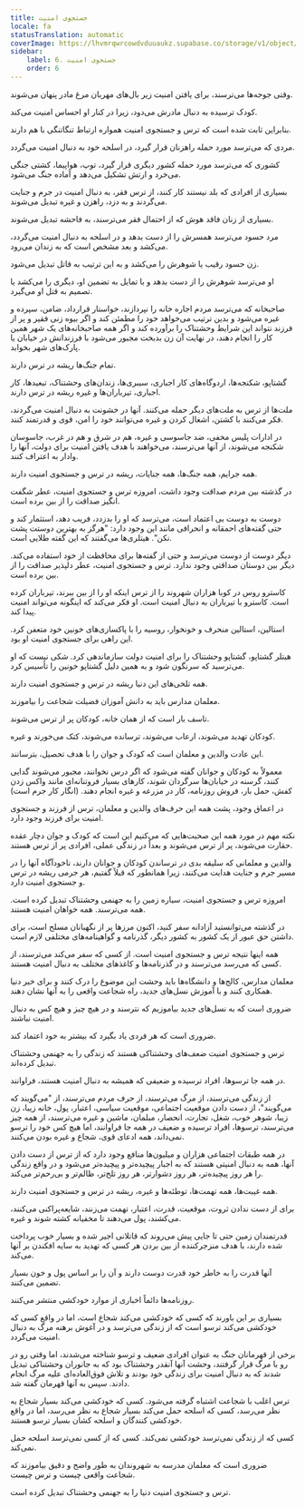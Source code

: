 ```yaml
---
title: جستجوی امنیت
locale: fa
statusTranslation: automatic
coverImage: https://lhvmrqwrcowdvduuaukz.supabase.co/storage/v1/object/public/strapi-uploads/small_cover-educacion-fundamental.webp-2d51a7828a2b1309555be27f7e2a61a0.webp
sidebar:
    label: 6. جستجوی امنیت
    order: 6
---
```

وقتی جوجه‌ها می‌ترسند، برای یافتن امنیت زیر بال‌های مهربان مرغ مادر پنهان می‌شوند.

کودک ترسیده به دنبال مادرش می‌دود، زیرا در کنار او احساس امنیت می‌کند.

بنابراین ثابت شده است که ترس و جستجوی امنیت همواره ارتباط تنگاتنگی با هم دارند.

مردی که می‌ترسد مورد حمله راهزنان قرار گیرد، در اسلحه خود به دنبال امنیت می‌گردد.

کشوری که می‌ترسد مورد حمله کشور دیگری قرار گیرد، توپ، هواپیما، کشتی جنگی می‌خرد و ارتش تشکیل می‌دهد و آماده جنگ می‌شود.

بسیاری از افرادی که بلد نیستند کار کنند، از ترس فقر، به دنبال امنیت در جرم و جنایت می‌گردند و به دزد، راهزن و غیره تبدیل می‌شوند.

بسیاری از زنان فاقد هوش که از احتمال فقر می‌ترسند، به فاحشه تبدیل می‌شوند.

مرد حسود می‌ترسد همسرش را از دست بدهد و در اسلحه به دنبال امنیت می‌گردد، می‌کشد و بعد مشخص است که به زندان می‌رود.

زن حسود رقیب یا شوهرش را می‌کشد و به این ترتیب به قاتل تبدیل می‌شود.

او می‌ترسد شوهرش را از دست بدهد و با تمایل به تضمین او، دیگری را می‌کشد یا تصمیم به قتل او می‌گیرد.

صاحبخانه که می‌ترسد مردم اجاره خانه را نپردازند، خواستار قرارداد، ضامن، سپرده و غیره می‌شود و بدین ترتیب می‌خواهد خود را مطمئن کند و اگر بیوه زنی فقیر و پر از فرزند نتواند این شرایط وحشتناک را برآورده کند و اگر همه صاحبخانه‌های یک شهر همین کار را انجام دهند، در نهایت آن زن بدبخت مجبور می‌شود با فرزندانش در خیابان یا پارک‌های شهر بخوابد.

تمام جنگ‌ها ریشه در ترس دارند.

گشتاپو، شکنجه‌ها، اردوگاه‌های کار اجباری، سیبری‌ها، زندان‌های وحشتناک، تبعیدها، کار اجباری، تیرباران‌ها و غیره ریشه در ترس دارند.

ملت‌ها از ترس به ملت‌های دیگر حمله می‌کنند. آنها در خشونت به دنبال امنیت می‌گردند، فکر می‌کنند با کشتن، اشغال کردن و غیره می‌توانند خود را امن، قوی و قدرتمند کنند.

در ادارات پلیس مخفی، ضد جاسوسی و غیره، هم در شرق و هم در غرب، جاسوسان شکنجه می‌شوند، از آنها می‌ترسند، می‌خواهند با هدف یافتن امنیت برای دولت، آنها را وادار به اعتراف کنند.

همه جرایم، همه جنگ‌ها، همه جنایات، ریشه در ترس و جستجوی امنیت دارند.

در گذشته بین مردم صداقت وجود داشت، امروزه ترس و جستجوی امنیت، عطر شگفت انگیز صداقت را از بین برده است.

دوست به دوست بی اعتماد است، می‌ترسد که او را بدزدد، فریب دهد، استثمار کند و حتی گفته‌های احمقانه و انحرافی مانند این وجود دارد: "هرگز به بهترین دوستت پشت نکن". هیتلری‌ها می‌گفتند که این گفته طلایی است.

دیگر دوست از دوست می‌ترسد و حتی از گفته‌ها برای محافظت از خود استفاده می‌کند. دیگر بین دوستان صداقتی وجود ندارد. ترس و جستجوی امنیت، عطر دلپذیر صداقت را از بین برده است.

کاسترو روس در کوبا هزاران شهروند را از ترس اینکه او را از بین ببرند، تیرباران کرده است. کاسترو با تیرباران به دنبال امنیت است. او فکر می‌کند که اینگونه می‌تواند امنیت پیدا کند.

استالین، استالین منحرف و خونخوار، روسیه را با پاکسازی‌های خونین خود متعفن کرد. این راهی برای جستجوی امنیت او بود.

هیتلر گشتاپو، گشتاپو وحشتناک را برای امنیت دولت سازماندهی کرد. شکی نیست که او می‌ترسید که سرنگون شود و به همین دلیل گشتاپو خونین را تأسیس کرد.

همه تلخی‌های این دنیا ریشه در ترس و جستجوی امنیت دارند.

معلمان مدارس باید به دانش آموزان فضیلت شجاعت را بیاموزند.

تاسف بار است که از همان خانه، کودکان پر از ترس می‌شوند.

کودکان تهدید می‌شوند، ارعاب می‌شوند، ترسانده می‌شوند، کتک می‌خورند و غیره.

این عادت والدین و معلمان است که کودک و جوان را با هدف تحصیل، بترسانند.

معمولاً به کودکان و جوانان گفته می‌شود که اگر درس نخوانند، مجبور می‌شوند گدایی کنند، گرسنه در خیابان‌ها سرگردان شوند، کارهای بسیار فروتنانه‌ای مانند واکس زدن کفش، حمل بار، فروش روزنامه، کار در مزرعه و غیره انجام دهند. (انگار کار جرم است)

در اعماق وجود، پشت همه این حرف‌های والدین و معلمان، ترس از فرزند و جستجوی امنیت برای فرزند وجود دارد.

نکته مهم در مورد همه این صحبت‌هایی که می‌کنیم این است که کودک و جوان دچار عقده حقارت می‌شوند، پر از ترس می‌شوند و بعداً در زندگی عملی، افرادی پر از ترس هستند.

والدین و معلمانی که سلیقه بدی در ترساندن کودکان و جوانان دارند، ناخودآگاه آنها را در مسیر جرم و جنایت هدایت می‌کنند، زیرا همانطور که قبلاً گفتیم، هر جرمی ریشه در ترس و جستجوی امنیت دارد.

امروزه ترس و جستجوی امنیت، سیاره زمین را به جهنمی وحشتناک تبدیل کرده است. همه می‌ترسند. همه خواهان امنیت هستند.

در گذشته می‌توانستید آزادانه سفر کنید، اکنون مرزها پر از نگهبانان مسلح است، برای داشتن حق عبور از یک کشور به کشور دیگر، گذرنامه و گواهینامه‌های مختلفی لازم است.

همه اینها نتیجه ترس و جستجوی امنیت است. از کسی که سفر می‌کند می‌ترسند، از کسی که می‌رسد می‌ترسند و در گذرنامه‌ها و کاغذهای مختلف به دنبال امنیت هستند.

معلمان مدارس، کالج‌ها و دانشگاه‌ها باید وحشت این موضوع را درک کنند و برای خیر دنیا همکاری کنند و با آموزش نسل‌های جدید، راه شجاعت واقعی را به آنها نشان دهند.

ضروری است که به نسل‌های جدید بیاموزیم که نترسند و در هیچ چیز و هیچ کس به دنبال امنیت نباشند.

ضروری است که هر فردی یاد بگیرد که بیشتر به خود اعتماد کند.

ترس و جستجوی امنیت ضعف‌های وحشتناکی هستند که زندگی را به جهنمی وحشتناک تبدیل کرده‌اند.

در همه جا ترسوها، افراد ترسیده و ضعیفی که همیشه به دنبال امنیت هستند، فراوانند.

از زندگی می‌ترسند، از مرگ می‌ترسند، از حرف مردم می‌ترسند، از "می‌گویند که می‌گویند"، از دست دادن موقعیت اجتماعی، موقعیت سیاسی، اعتبار، پول، خانه زیبا، زن زیبا، شوهر خوب، شغل، تجارت، انحصار، مبلمان، ماشین و غیره می‌ترسند، از همه چیز می‌ترسند، ترسوها، افراد ترسیده و ضعیف در همه جا فراوانند، اما هیچ کس خود را ترسو نمی‌داند، همه ادعای قوی، شجاع و غیره بودن می‌کنند.

در همه طبقات اجتماعی هزاران و میلیون‌ها منافع وجود دارد که از ترس از دست دادن آنها، همه به دنبال امنیتی هستند که به اجبار پیچیده‌تر و پیچیده‌تر می‌شود و در واقع زندگی را هر روز پیچیده‌تر، هر روز دشوارتر، هر روز تلخ‌تر، ظالم‌تر و بی‌رحم‌تر می‌کند.

همه غیبت‌ها، همه تهمت‌ها، توطئه‌ها و غیره، ریشه در ترس و جستجوی امنیت دارند.

برای از دست ندادن ثروت، موقعیت، قدرت، اعتبار، تهمت می‌زنند، شایعه‌پراکنی می‌کنند، می‌کشند، پول می‌دهند تا مخفیانه کشته شوند و غیره.

قدرتمندان زمین حتی تا جایی پیش می‌روند که قاتلانی اجیر شده و بسیار خوب پرداخت شده دارند، با هدف منزجرکننده از بین بردن هر کسی که تهدید به سایه افکندن بر آنها می‌کند.

آنها قدرت را به خاطر خود قدرت دوست دارند و آن را بر اساس پول و خون بسیار تضمین می‌کنند.

روزنامه‌ها دائماً اخباری از موارد خودکشی منتشر می‌کنند.

بسیاری بر این باورند که کسی که خودکشی می‌کند شجاع است، اما در واقع کسی که خودکشی می‌کند ترسو است که از زندگی می‌ترسد و در آغوش برهنه مرگ به دنبال امنیت می‌گردد.

برخی از قهرمانان جنگ به عنوان افرادی ضعیف و ترسو شناخته می‌شدند، اما وقتی رو در رو با مرگ قرار گرفتند، وحشت آنها آنقدر وحشتناک بود که به جانوران وحشتناکی تبدیل شدند که به دنبال امنیت برای زندگی خود بودند و تلاش فوق‌العاده‌ای علیه مرگ انجام دادند. سپس به آنها قهرمان گفته شد.

ترس اغلب با شجاعت اشتباه گرفته می‌شود. کسی که خودکشی می‌کند بسیار شجاع به نظر می‌رسد، کسی که اسلحه حمل می‌کند بسیار شجاع به نظر می‌رسد، اما در واقع خودکشی کنندگان و اسلحه کشان بسیار ترسو هستند.

کسی که از زندگی نمی‌ترسد خودکشی نمی‌کند. کسی که از کسی نمی‌ترسد اسلحه حمل نمی‌کند.

ضروری است که معلمان مدرسه به شهروندان به طور واضح و دقیق بیاموزند که شجاعت واقعی چیست و ترس چیست.

ترس و جستجوی امنیت دنیا را به جهنمی وحشتناک تبدیل کرده است.
